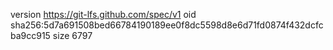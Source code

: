 version https://git-lfs.github.com/spec/v1
oid sha256:5d7a691508bed66784190189ee0f8dc5598d8e6d71fd0874f432dcfcba9cc915
size 6797
